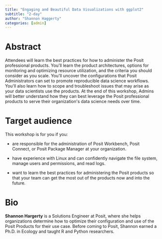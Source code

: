 ```yaml
---
title: "Engaging and Beautiful Data Visualizations with ggplot2"
subtitle: "2-day"
author: "Shannon Haggerty"
categories: [admin]
---
```


# Abstract

Attendees will learn the best practices for how to administer the Posit professional products.
You\'ll learn the product architectures, options for monitoring and optimizing resource utilization, and the criteria you should consider as you scale.
You\'ll uncover the configurations that Posit Administrators can set to promote reproducible data science workflows.
You\'ll also learn how to scope and troubleshoot issues that may arise as your data scientists use the products.
At the end of this workshop, Admins will better understand how they can best leverage the Posit professional products to serve their organization\'s data science needs over time.

# Target audience

This workshop is for you if you:

-   are responsible for the administration of Posit Workbench, Posit Connect, or Posit Package Manager at your organization.

-   have experience with Linux and can confidently navigate the file system, manage users and permissions, and read logs.

-   want to learn the best practices for administering the Posit products so that your team can get the most out of the products now and into the future. 

# Bio

**Shannon Hargerty** is a Solutions Engineer at Posit, where she helps organizations determine how to optimize their configuration and use of the Posit Products for their use case.
Before coming to Posit, Shannon earned a Ph.D. in Ecology and taught R and Python researchers.
